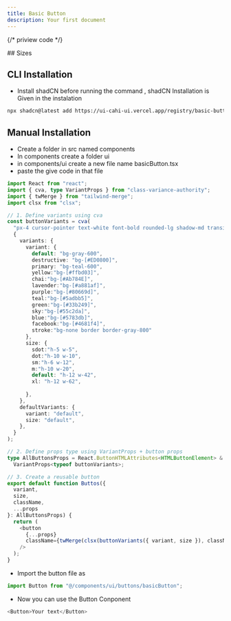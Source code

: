 ```yaml
---
title: Basic Button
description: Your first document
---
```



{/* priview code  */}



<ComponentPreview code={buttonCode}>
  <AllButtons></AllButtons>
</ComponentPreview>
## Sizes
<ComponentPreview code={buttonCode}>
  <SizesButton/>
</ComponentPreview>


## CLI Installation 

- Install shadCN before running the command , shadCN Installation is Given in the instalation

```bash
npx shadcn@latest add https://ui-cahi-ui.vercel.app/registry/basic-button.json

```

## Manual Installation
- Create a folder in src named components
- In components create a folder ui
- in components/ui create a new file name basicButton.tsx
- paste the give code in that file
```typescript
import React from "react";
import { cva, type VariantProps } from "class-variance-authority";
import { twMerge } from "tailwind-merge";
import clsx from "clsx";

// 1. Define variants using cva
const buttonVariants = cva(
  "px-4 cursor-pointer text-white font-bold rounded-lg shadow-md transition transform duration-300 hover:-translate-y-1 hover:scale-105 hover:shadow-xl",
  {
    variants: {
      variant: {
        default: "bg-gray-600",
        destructive: "bg-[#ED0800]",
        primary: "bg-teal-600",
        yellow:"bg-[#ffbd03]",
        chai:"bg-[#Ab784E]",
        lavender:"bg-[#a881af]",
        purple:"bg-[#80669d]",
        teal:"bg-[#5adbb5]",
        green:"bg-[#33b249]",
        sky:"bg-[#55c2da]",
        blue:"bg-[#5783db]",
        facebook:"bg-[#4681f4]",
        stroke:"bg-none border border-gray-800"
      },
      size: {
        sdot:"h-5 w-5",
        dot:"h-10 w-10",
        sm:"h-6 w-12",
        m:"h-10 w-20",
        default: "h-12 w-42",
        xl: "h-12 w-62",
        
      },
    },
    defaultVariants: {
      variant: "default",
      size: "default",
    },
  }
);

// 2. Define props type using VariantProps + button props
type AllButtonsProps = React.ButtonHTMLAttributes<HTMLButtonElement> &
  VariantProps<typeof buttonVariants>;

// 3. Create a reusable button
export default function Buttos({
  variant,
  size,
  className,
  ...props
}: AllButtonsProps) {
  return (
    <button
      {...props}
      className={twMerge(clsx(buttonVariants({ variant, size }), className))}
    />
  );
}

```
- Import the button file as 
```javascript
import Button from "@/components/ui/buttons/basicButton";
```
- Now you can use the Button Conponent
```javascript
<Button>Your text</Button>
```